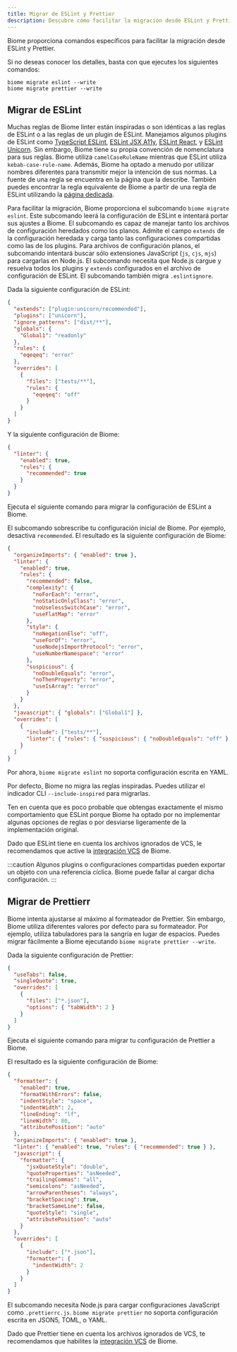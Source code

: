 ```yaml
---
title: Migrar de ESLint y Prettier
description: Descubre cómo facilitar la migración desde ESLint y Prettierr
---
```



Biome proporciona comandos específicos para facilitar la migración desde ESLint y Prettier.

Si no deseas conocer los detalles, basta con que ejecutes los siguientes comandos:

```shell
biome migrate eslint --write
biome migrate prettier --write
```

## Migrar de ESLint

Muchas reglas de Biome linter están inspiradas o son idénticas a las reglas de ESLint o a las reglas de un plugin de ESLint.
Manejamos algunos plugins de ESLint como [TypeScript ESLint](https://typescript-eslint.io/), [ESLint JSX A11y](https://github.com/jsx-eslint/eslint-plugin-jsx-a11y), [ESLint React](https://github.com/jsx-eslint/eslint-plugin-react), y [ESLint Unicorn](https://github.com/sindresorhus/eslint-plugin-unicorn).
Sin embargo, Biome tiene su propia convención de nomenclatura para sus reglas.
Biome utiliza `camelCaseRuleName` mientras que ESLint utiliza `kebab-case-rule-name`.
Además, Biome ha optado a menudo por utilizar nombres diferentes para transmitir mejor la intención de sus normas.
La fuente de una regla se encuentra en la página que la describe.
También puedes encontrar la regla equivalente de Biome a partir de una regla de ESLint utilizando la [página dedicada](/linter/rules-sources).

Para facilitar la migración, Biome proporciona el subcomando `biome migrate eslint`.
Este subcomando leerá la configuración de ESLint e intentará portar sus ajustes a Biome.
El subcomando es capaz de manejar tanto los archivos de configuración heredados como los planos.
Admite el campo `extends` de la configuración heredada y carga tanto las configuraciones compartidas como las de los plugins.
Para archivos de configuración planos, el subcomando intentará buscar sólo extensiones JavaScript (`js`, `cjs`, `mjs`) para cargarlas en Node.js.
El subcomando necesita que Node.js cargue y resuelva todos los plugins y `extends` configurados en el archivo de configuración de ESLint.
El subcomando también migra `.eslintignore`.

Dada la siguiente configuración de ESLint:

```json title=".eslintrc.json"
{
  "extends": ["plugin:unicorn/recommended"],
  "plugins": ["unicorn"],
  "ignore_patterns": ["dist/**"],
  "globals": {
    "Global1": "readonly"
  },
  "rules": {
    "eqeqeq": "error"
  },
  "overrides": [
    {
      "files": ["tests/**"],
      "rules": {
        "eqeqeq": "off"
      }
    }
  ]
}
```

Y la siguiente configuración de Biome:

```json title="biome.json"
{
  "linter": {
    "enabled": true,
    "rules": {
      "recommended": true
    }
  }
}
```

Ejecuta el siguiente comando para migrar la configuración de ESLint a Biome.

<PackageManagerBiomeCommand command="migrate eslint --write" />

El subcomando sobrescribe tu configuración inicial de Biome.
Por ejemplo, desactiva `recommended`.
El resultado es la siguiente configuración de Biome:

```json title="biome.json"
{
  "organizeImports": { "enabled": true },
  "linter": {
    "enabled": true,
    "rules": {
      "recommended": false,
      "complexity": {
        "noForEach": "error",
        "noStaticOnlyClass": "error",
        "noUselessSwitchCase": "error",
        "useFlatMap": "error"
      },
      "style": {
        "noNegationElse": "off",
        "useForOf": "error",
        "useNodejsImportProtocol": "error",
        "useNumberNamespace": "error"
      },
      "suspicious": {
        "noDoubleEquals": "error",
        "noThenProperty": "error",
        "useIsArray": "error"
      }
    }
  },
  "javascript": { "globals": ["Global1"] },
  "overrides": [
    {
      "include": ["tests/**"],
      "linter": { "rules": { "suspicious": { "noDoubleEquals": "off" } } }
    }
  ]
}
```

Por ahora, `biome migrate eslint` no soporta configuración escrita en YAML.

Por defecto, Biome no migra las reglas inspiradas.
Puedes utilizar el indicador CLI `--include-inspired` para migrarlas.

<PackageManagerBiomeCommand command="migrate eslint --write --include-inspired" />

Ten en cuenta que es poco probable que obtengas exactamente el mismo comportamiento que ESLint porque Biome ha optado por no implementar algunas opciones de reglas o por desviarse ligeramente de la implementación original.

Dado que ESLint tiene en cuenta los archivos ignorados de VCS,
le recomendamos que active la [integración VCS](/es/guides/integrate-in-vcs) de Biome.

:::caution
Algunos plugins o configuraciones compartidas pueden exportar un objeto con una referencia cíclica.
Biome puede fallar al cargar dicha configuración.
:::

## Migrar de Prettierr

Biome intenta ajustarse al máximo al formateador de Prettier.
Sin embargo, Biome utiliza diferentes valores por defecto para su formateador.
Por ejemplo, utiliza tabuladores para la sangría en lugar de espacios.
Puedes migrar fácilmente a Biome ejecutando `biome migrate prettier --write`.

Dada la siguiente configuración de Prettier:

```json title=".prettierrc.json"
{
  "useTabs": false,
  "singleQuote": true,
  "overrides": [
    {
      "files": ["*.json"],
      "options": { "tabWidth": 2 }
    }
  ]
}
```

Ejecuta el siguiente comando para migrar tu configuración de Prettier a Biome.

<PackageManagerBiomeCommand command="migrate prettier --write" />

El resultado es la siguiente configuración de Biome:

```json title="biome.json"
{
  "formatter": {
    "enabled": true,
    "formatWithErrors": false,
    "indentStyle": "space",
    "indentWidth": 2,
    "lineEnding": "lf",
    "lineWidth": 80,
    "attributePosition": "auto"
  },
  "organizeImports": { "enabled": true },
  "linter": { "enabled": true, "rules": { "recommended": true } },
  "javascript": {
    "formatter": {
      "jsxQuoteStyle": "double",
      "quoteProperties": "asNeeded",
      "trailingCommas": "all",
      "semicolons": "asNeeded",
      "arrowParentheses": "always",
      "bracketSpacing": true,
      "bracketSameLine": false,
      "quoteStyle": "single",
      "attributePosition": "auto"
    }
  },
  "overrides": [
    {
      "include": ["*.json"],
      "formatter": {
        "indentWidth": 2
      }
    }
  ]
}
```

El subcomando necesita Node.js para cargar configuraciones JavaScript como `.prettierrc.js`.
`biome migrate prettier` no soporta configuración escrita en JSON5, TOML, o YAML.

Dado que Prettier tiene en cuenta los archivos ignorados de VCS,
te recomendamos que habilites la [integración VCS](/es/guides/integrate-in-vcs) de Biome.
